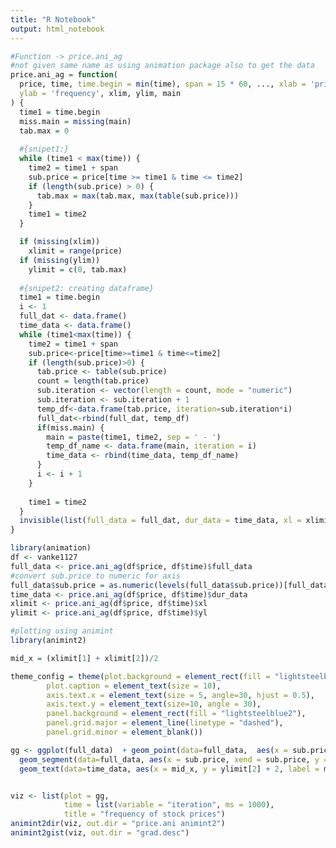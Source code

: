 ```yaml
---
title: "R Notebook"
output: html_notebook
---
```


```r
#Function -> price.ani_ag
#not given same name as using animation package also to get the data 
price.ani_ag = function(
  price, time, time.begin = min(time), span = 15 * 60, ..., xlab = 'price',
  ylab = 'frequency', xlim, ylim, main
) {
  time1 = time.begin
  miss.main = missing(main)
  tab.max = 0
  
  #{snipet1:}
  while (time1 < max(time)) {
    time2 = time1 + span
    sub.price = price[time >= time1 & time <= time2]
    if (length(sub.price) > 0) {
      tab.max = max(tab.max, max(table(sub.price)))
    }
    time1 = time2
  }

  if (missing(xlim))
    xlimit = range(price)
  if (missing(ylim))
    ylimit = c(0, tab.max)
  
  #{snipet2: creating dataframe}
  time1 = time.begin
  i <- 1
  full_dat <- data.frame()
  time_data <- data.frame()
  while (time1<max(time)) {
    time2 = time1 + span
    sub.price<-price[time>=time1 & time<=time2]
    if (length(sub.price)>0) {
      tab.price <- table(sub.price)
      count = length(tab.price)
      sub.iteration <- vector(length = count, mode = "numeric")
      sub.iteration <- sub.iteration + 1
      temp_df<-data.frame(tab.price, iteration=sub.iteration*i)
      full_dat<-rbind(full_dat, temp_df)
      if(miss.main) {
        main = paste(time1, time2, sep = ' - ')
        temp_df_name <- data.frame(main, iteration = i)
        time_data <- rbind(time_data, temp_df_name)
      }
      i <- i + 1
    }
    
    time1 = time2
  }
  invisible(list(full_data = full_dat, dur_data = time_data, xl = xlimit, yl = ylimit))
}
```

```r
library(animation)
df <- vanke1127
full_data <- price.ani_ag(df$price, df$time)$full_data
#convert sub.price to numeric for axis
full_data$sub.price = as.numeric(levels(full_data$sub.price))[full_data$sub.price]
time_data <- price.ani_ag(df$price, df$time)$dur_data
xlimit <- price.ani_ag(df$price, df$time)$xl
ylimit <- price.ani_ag(df$price, df$time)$yl
```

```r
#plotting using animint
library(animint2)

mid_x = (xlimit[1] + xlimit[2])/2

theme_config = theme(plot.background = element_rect(fill = "lightsteelblue", colour = "red"), plot.title = element_text(size = 20, face="bold", hjust = 0.5), 
        plot.caption = element_text(size = 10), 
        axis.text.x = element_text(size = 5, angle=30, hjust = 0.5), 
        axis.text.y = element_text(size=10, angle = 30), 
        panel.background = element_rect(fill = "lightsteelblue2"),
        panel.grid.major = element_line(linetype = "dashed"),
        panel.grid.minor = element_blank())  

gg <- ggplot(full_data)  + geom_point(data=full_data,  aes(x = sub.price, y=Freq), showSelected.variable=full_data$iteration) + 
  geom_segment(data=full_data, aes(x = sub.price, xend = sub.price, y = Freq, yend = 0), showSelected.variable=full_data$iteration) + 
  geom_text(data=time_data, aes(x = mid_x, y = ylimit[2] + 2, label = main), showSelected.variable = full_data$iteration) + coord_cartesian(xlim = xlimit, ylim = c(ylimit[1], ylimit[2] + 2)) + scale_x_continuous(breaks=seq(xlimit[1], xlimit[2], 0.1)) + scale_y_continuous(breaks=seq(ylimit[1], ylimit[2] + 2, 5)) + theme_config + ggtitle("Frequency of Prices") + xlab("price") + ylab("Frequency")


viz <- list(plot = gg, 
            time = list(variable = "iteration", ms = 1000), 
            title = "frequency of stock prices")
animint2dir(viz, out.dir = "price.ani animint2")
animint2gist(viz, out.dir = "grad.desc")
```

